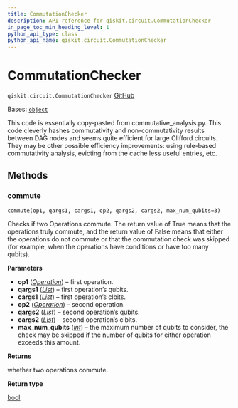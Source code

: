 ```yaml
---
title: CommutationChecker
description: API reference for qiskit.circuit.CommutationChecker
in_page_toc_min_heading_level: 1
python_api_type: class
python_api_name: qiskit.circuit.CommutationChecker
---
```


# CommutationChecker

<span id="qiskit.circuit.CommutationChecker" />

`qiskit.circuit.CommutationChecker` [GitHub](https://github.com/qiskit/qiskit/tree/stable/0.46/qiskit/circuit/commutation_checker.py "view source code")

Bases: [`object`](https://docs.python.org/3/library/functions.html#object "(in Python v3.12)")

This code is essentially copy-pasted from commutative\_analysis.py. This code cleverly hashes commutativity and non-commutativity results between DAG nodes and seems quite efficient for large Clifford circuits. They may be other possible efficiency improvements: using rule-based commutativity analysis, evicting from the cache less useful entries, etc.

## Methods

### commute

<span id="qiskit.circuit.CommutationChecker.commute" />

`commute(op1, qargs1, cargs1, op2, qargs2, cargs2, max_num_qubits=3)`

Checks if two Operations commute. The return value of True means that the operations truly commute, and the return value of False means that either the operations do not commute or that the commutation check was skipped (for example, when the operations have conditions or have too many qubits).

**Parameters**

*   **op1** ([*Operation*](qiskit.circuit.Operation "qiskit.circuit.operation.Operation")) – first operation.
*   **qargs1** ([*List*](https://docs.python.org/3/library/typing.html#typing.List "(in Python v3.12)")) – first operation’s qubits.
*   **cargs1** ([*List*](https://docs.python.org/3/library/typing.html#typing.List "(in Python v3.12)")) – first operation’s clbits.
*   **op2** ([*Operation*](qiskit.circuit.Operation "qiskit.circuit.operation.Operation")) – second operation.
*   **qargs2** ([*List*](https://docs.python.org/3/library/typing.html#typing.List "(in Python v3.12)")) – second operation’s qubits.
*   **cargs2** ([*List*](https://docs.python.org/3/library/typing.html#typing.List "(in Python v3.12)")) – second operation’s clbits.
*   **max\_num\_qubits** ([*int*](https://docs.python.org/3/library/functions.html#int "(in Python v3.12)")) – the maximum number of qubits to consider, the check may be skipped if the number of qubits for either operation exceeds this amount.

**Returns**

whether two operations commute.

**Return type**

[bool](https://docs.python.org/3/library/functions.html#bool "(in Python v3.12)")

